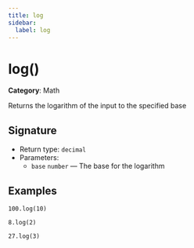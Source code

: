 ```yaml
---
title: log
sidebar:
  label: log
---
```


# log()

**Category**: Math

Returns the logarithm of the input to the specified base

## Signature

- Return type: `decimal`
- Parameters:
  - `base` `number` — The base for the logarithm

## Examples

```fhirpath
100.log(10)
```

```fhirpath
8.log(2)
```

```fhirpath
27.log(3)
```

